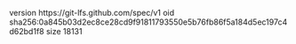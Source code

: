 version https://git-lfs.github.com/spec/v1
oid sha256:0a845b03d2ec8ce28cd9f91811793550e5b76fb86f5a184d5ec197c4d62bd1f8
size 18131
